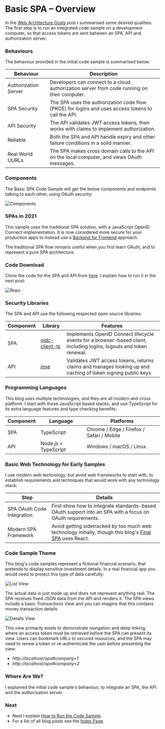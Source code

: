 # Basic SPA – Overview

In the <a href='web-architecture-goals'>Web Architecture Goals</a> post I summarised some desired qualities. The first step is to run an integrated code sample on a development computer, so that access tokens are sent between an SPA, API and authorization server.

### Behaviours

The behaviour provided in the initial code sample is summarised below:

| Behaviour | Description |
| --------- | ----------- |
| Authorization Server | Developers can connect to a cloud authorization server from code running on their computer. |
| SPA Security | The SPA uses the authorization code flow (PKCE) for logins and uses access tokens to call the API. |
| API Security | The API validates JWT access tokens, then works with claims to implement authorization. |
| Reliable | Both the SPA and API handle expiry and other failure conditions in a solid manner. |
| Real World UURLs | The SPA makes cross domain calls to the API on the local computer, and views OAuth messages. |

### Components

The Basic SPA Code Sample will get the below components and endpoints talking to each other, using OAuth security:

![Components](../images/20/components.jpg)

### SPAs in 2021

This sample uses the traditional SPA solution, with a JavaScript OpenID Connect implementation. It is now considered more secure for your production apps to instead use a <a href='spa-back-end-for-front-end'>Backend for Frontend</a> approach.

The traditional SPA flow remains useful when you first learn OAuth, and to represent a pure SPA architecture.

### Code Download

Clone the code for the SPA and API from [here](https://github.com/gary-archer/oauth.websample1). I explain how to run it in the next post:

![Repo](../images/20/repo.jpg)

### Security Libraries

The SPA and API use the following respected open source libraries:

| Component | Library | Features |
| --------- | ------- | -------- |
| SPA | [oidc-client-ts](https://github.com/authts/oidc-client-ts) | Implements OpenID Connect lifecycle events for a browser-based client, including logins, logouts and token renewal. |
| API | [jose](https://github.com/panva/jose) | Validates JWT access tokens, returns claims and manages looking up and caching of token signing public keys. |

### Programming Languages

This blog uses multiple technologies, and they are all modern and cross platform. I start with these JavaScript based stacks, and use TypeScript for its extra language features and type checking benefits:

| Component | Language | Platforms |
| --------- | -------- | --------- |
| SPA | TypeScript | Chrome / Edge / Firefox / Safari / Mobile |
| API | Node.js + TypeScript | Windows / macOS / Linux |

### Basic Web Technology for Early Samples

I use modern web technology, but avoid web frameworks to start with, to establish requirements and techniques that would work with any technology stack:

| Step | Details |
| ---- | ------- |
| SPA OAuth Code Integration | First show how to integrate standards-based OAuth support into an SPA with a focus on OAuth requirements. |
| Modern SPA Framework | Avoid getting sidetracked by too much web technology initially, though this blog's <a href='final-spa-overview.mdx'>Final SPA</a> uses React. |

### Code Sample Theme

This blog's code samples represent a fictional financial scenario, that pretends to display sensitive investment details. In a real financial app you would need to protect this type of data carefully:

![List View](../images/20/list-view.jpg)

The actual data is just made up and does not represent anything real. The SPA receives fixed JSON data from the API and renders it. The SPA views include a basic *Transactions View* and you can imagine that this contains money transaction details.

![Details View](../images/20/details-view.jpg)

This view primarily exists to demonstrate navigation and deep linking, where an access token must be retrieved before the SPA can present its view. Users can bookmark URLs to secured resources, and the SPA may need to renew a token or re-authenticate the user before presenting the view:

- *http://localhost/spa#company=1*
- *http://localhost/spa#company=2*

### Where Are We?

I explained the initial code sample's behaviour, to integrate an SPA, the API and the authorization server.

### Next

- Next I explain <a href='basicspa-execution'>How to Run the Code Sample</a>.
- For a list of all blog posts see the <a href='index'>Index Page</a>.